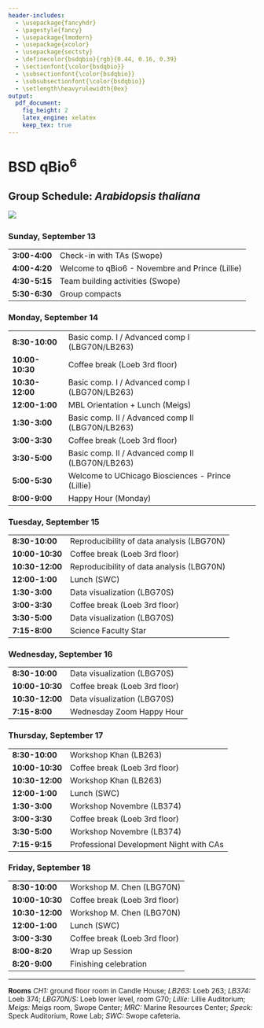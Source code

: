 ```yaml
---
header-includes:
  - \usepackage{fancyhdr}
  - \pagestyle{fancy}
  - \usepackage{lmodern}
  - \usepackage{xcolor}
  - \usepackage{sectsty}
  - \definecolor{bsdqbio}{rgb}{0.44, 0.16, 0.39}
  - \sectionfont{\color{bsdqbio}}
  - \subsectionfont{\color{bsdqbio}}
  - \subsubsectionfont{\color{bsdqbio}}
  - \setlength\heavyrulewidth{0ex}
output:
  pdf_document:
    fig_height: 2
    latex_engine: xelatex
    keep_tex: true
---
```

# BSD qBio$^6$ 

## Group Schedule: *Arabidopsis thaliana*
 ![](https://github.com/StefanoAllesina/BSD-QBio5/raw/master/logo_group/Arabidopsis_thaliana.png)     

### Sunday, September 13 

------------------    ---------------------------------------------------
**3:00-4:00**         Check-in with TAs (Swope)                          
**4:00-4:20**         Welcome to qBio6 - Novembre and Prince (Lillie)    
**4:30-5:15**         Team building activities (Swope)                   
**5:30-6:30**         Group compacts                                     
------------------    ---------------------------------------------------

### Monday, September 14 

------------------    ---------------------------------------------------
**8:30-10:00**        Basic comp. I / Advanced comp I (LBG70N/LB263)     
**10:00-10:30**       Coffee break (Loeb 3rd floor)                      
**10:30-12:00**       Basic comp. I / Advanced comp I (LBG70N/LB263)     
**12:00-1:00**        MBL Orientation + Lunch (Meigs)                    
**1:30-3:00**         Basic comp. II / Advanced comp II (LBG70N/LB263)   
**3:00-3:30**         Coffee break (Loeb 3rd floor)                      
**3:30-5:00**         Basic comp. II / Advanced comp II (LBG70N/LB263)   
**5:00-5:30**         Welcome to UChicago Biosciences - Prince (Lillie)  
**8:00-9:00**         Happy Hour (Monday)                                
------------------    ---------------------------------------------------

### Tuesday, September 15 

------------------    ---------------------------------------------------
**8:30-10:00**        Reproducibility of data analysis (LBG70N)          
**10:00-10:30**       Coffee break (Loeb 3rd floor)                      
**10:30-12:00**       Reproducibility of data analysis (LBG70N)          
**12:00-1:00**        Lunch (SWC)                                        
**1:30-3:00**         Data visualization (LBG70S)                        
**3:00-3:30**         Coffee break (Loeb 3rd floor)                      
**3:30-5:00**         Data visualization (LBG70S)                        
**7:15-8:00**         Science Faculty Star                               
------------------    ---------------------------------------------------

### Wednesday, September 16 

------------------    ---------------------------------------------------
**8:30-10:00**        Data visualization (LBG70S)                        
**10:00-10:30**       Coffee break (Loeb 3rd floor)                      
**10:30-12:00**       Data visualization (LBG70S)                        
**7:15-8:00**          Wednesday Zoom Happy Hour                         
------------------    ---------------------------------------------------

### Thursday, September 17 

------------------    ---------------------------------------------------
**8:30-10:00**        Workshop Khan (LB263)                              
**10:00-10:30**       Coffee break (Loeb 3rd floor)                      
**10:30-12:00**       Workshop Khan (LB263)                              
**12:00-1:00**        Lunch (SWC)                                        
**1:30-3:00**         Workshop Novembre (LB374)                          
**3:00-3:30**         Coffee break (Loeb 3rd floor)                      
**3:30-5:00**         Workshop Novembre (LB374)                          
**7:15-9:15**         Professional Development Night with CAs            
------------------    ---------------------------------------------------

### Friday, September 18 

------------------    ---------------------------------------------------
**8:30-10:00**        Workshop M. Chen (LBG70N)                          
**10:00-10:30**       Coffee break (Loeb 3rd floor)                      
**10:30-12:00**       Workshop M. Chen (LBG70N)                          
**12:00-1:00**        Lunch (SWC)                                        
**3:00-3:30**         Coffee break (Loeb 3rd floor)                      
**8:00-8:20**         Wrap up Session                                    
**8:20-9:00**         Finishing celebration                              
------------------    ---------------------------------------------------



-------


**Rooms** *CH1:* ground floor room in Candle House; *LB263:* Loeb 263; *LB374:* Loeb 374; 
*LBG70N/S:* Loeb lower level, room G70; *Lillie:* Lillie Auditorium; 
*Meigs:* Meigs room, Swope Center; 
*MRC:* Marine Resources Center; 
*Speck:* Speck Auditorium, Rowe Lab; *SWC:* Swope cafeteria.
  
